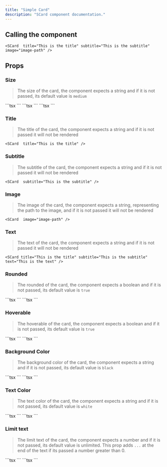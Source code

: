 ```yaml
---
title: "Simple Card"
description: "SCard component documentation."
---
```



## Calling the component

```tsx
<SCard  title="This is the title" subtitle="This is the subtitle" image="image-path" />
```
<SCard title="This is the title" subtitle="This is the subtitle" image="/_astro/blue-drag.CEHiWItG_ZWPpBR.webp" />

## Props

### Size
> The size of the card, the component expects a string and if it is not passed, its default value is ```medium```

<Tabs>
    <TabItem label="Small">
        ```tsx
        <SCard title="This is the title" subtitle="This is the subtitle"  size="small" text="This is the text" />
        ```
        <SCard title="This is the title" subtitle="This is the subtitle"  size="small" text="This is the text"  />
    </TabItem>
    <TabItem label="Medium">
        ```tsx
        <SCard title="This is the title" subtitle="This is the subtitle"  size="medium" text="This is the text" />
        ```
        <SCard title="This is the title" subtitle="This is the subtitle"  size="medium" text="This is the text"  />
    </TabItem>
    <TabItem label="Large">
        ```tsx
        <SCard title="This is the title" subtitle="This is the subtitle"  size="large" text="This is the text" />
        ```
        <SCard title="This is the title" subtitle="This is the subtitle"  size="large" text="This is the text" />
    </TabItem>
</Tabs>


### Title
> The title of the card, the component expects a string and if it is not passed it will not be rendered

```tsx
<SCard  title="This is the title" />
```
<SCard title="This is the title" />

### Subtitle
> The subtitle of the card, the component expects a string and if it is not passed it will not be rendered

```tsx
<SCard  subtitle="This is the subtitle" />
```
<SCard subtitle="This is the subtitle" />

### Image
> The image of the card, the component expects a string, representing the path to the image, and if it is not passed it will not be rendered

```tsx
<SCard  image="image-path" />
```
<SCard image="/_astro/blue-drag.CEHiWItG_ZWPpBR.webp" />

### Text
> The text of the card, the component expects a string and if it is not passed it will not be rendered

```tsx
<SCard title="This is the title" subtitle="This is the subtitle"  text="This is the text" />
```
<SCard title="This is the title" subtitle="This is the subtitle"  text="This is the text" />

### Rounded
> The rounded of the card, the component expects a boolean and if it is not passed, its default value is ```true```

<Tabs>
    <TabItem label="Rounded">
        ```tsx
        <SCard title="This is the title" subtitle="This is the subtitle"  rounded={true} />
        ```
        <SCard title="This is the title" subtitle="This is the subtitle"  rounded={true} />
    </TabItem>
    <TabItem label="Not Rounded">
        ```tsx
        <SCard title="This is the title" subtitle="This is the subtitle"  rounded={false} />
        ```
        <SCard title="This is the title" subtitle="This is the subtitle"  rounded={false} />
    </TabItem>
</Tabs>

### Hoverable
> The hoverable of the card, the component expects a boolean and if it is not passed, its default value is ```true```

<Tabs>
    <TabItem label="Hoverable">
        ```tsx
        <SCard title="This  card is hoverablee" subtitle="This card is hoverable"  hoverable={true} />
        ```
        <SCard title="This card is hoverable" subtitle="This card is hoverable"  hoverable={true} />
    </TabItem>
    <TabItem label="Not Hoverable">
        ```tsx
        <SCard title="This card isn't hoverable" subtitle="This card isn't hoverable"  hoverable={false} />
        ```
        <SCard title="This card isn't hoverable" subtitle="This card isn't hoverable"  hoverable={false} />
    </TabItem>
</Tabs>

### Background Color
> The background color of the card, the component expects a string and if it is not passed, its default value is ```black```

<Tabs>
    <TabItem label="Black">
        ```tsx
        <SCard title="This is the title" subtitle="This is the subtitle"  backgroundColor="black" />
        ```
        <SCard title="This is the title" subtitle="This is the subtitle"  backgroundColor="black" />
    </TabItem>
    <TabItem label="Blue">
        ```tsx
        <SCard title="This is the title" subtitle="This is the subtitle"  backgroundColor="blue" />
        ```
        <SCard title="This is the title" subtitle="This is the subtitle"  backgroundColor="blue" />
    </TabItem>
</Tabs>

### Text Color
> The text color of the card, the component expects a string and if it is not passed, its default value is ```white```

<Tabs>
    <TabItem label="White">
        ```tsx
        <SCard text="This text is white" textColor="white" />
        ```
        <SCard text="This text is white" textColor="white" />
    </TabItem>
    <TabItem label="Red">
        ```tsx
        <SCard text="This text is red" textColor="red" />
        ```
        <SCard text="This text is red" textColor="red" />
    </TabItem>
</Tabs>

### Limit text
> The limit text of the card, the component expects a number and if it is not passed, its default value is unlimited. This prop adds ```...``` at the end of the text if its passed a number greater than 0.

<Tabs>
    <TabItem label="Unlimited">
        ```tsx
        <SCard text="This text is unlimited" limitText={0} />
        ```
        <SCard text="This text is unlimited" limitText={0} />
    </TabItem>
    <TabItem label="Limited">
        ```tsx
        <SCard text="This text is limited" limitText={10} />
        ```
        <SCard text="This text is limited" limitText={10} />
    </TabItem>
</Tabs>